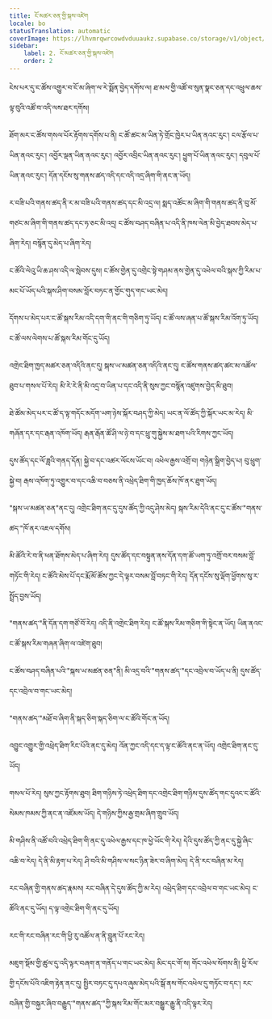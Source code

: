 ```yaml
---
title: ངོ་མཚར་ཅན་གྱི་སྐས་འཛེག
locale: bo
statusTranslation: automatic
coverImage: https://lhvmrqwrcowdvduuaukz.supabase.co/storage/v1/object/public/strapi-uploads/small_cover-tratado-de-psicologia-revolucionaria.webp-5e15e1cec4e0ebebcde5d7fc7565d8fd.webp
sidebar:
    label: 2. ངོ་མཚར་ཅན་གྱི་སྐས་འཛེག
    order: 2
---
```

ངེས་པར་དུ་ང་ཚོས་འགྱུར་བ་ངོ་མ་ཞིག་ལ་རེ་སྨོན་བྱེད་དགོས་ལ། ཐ་མལ་གྱི་འཚོ་བ་སུན་སྣང་ཅན་དང་འཕྲུལ་ཆས་ལྟ་བུའི་འཚོ་བ་འདི་ལས་ཐར་དགོས།

ཐོག་མར་ང་ཚོས་གསལ་པོར་རྟོགས་དགོས་པ་ནི། ང་ཚོ་ཚང་མ་ཡིན་ཏེ་གྲོང་ཁྱེར་པ་ཡིན་ནའང་རུང་། ངལ་རྩོལ་པ་ཡིན་ནའང་རུང་། འབྱོར་ལྡན་ཡིན་ནའང་རུང་། འབྱོར་འབྲིང་ཡིན་ནའང་རུང་། ཕྱུག་པོ་ཡིན་ནའང་རུང་། དབུལ་པོ་ཡིན་ནའང་རུང་། དོན་དངོས་སུ་གནས་ཚད་འདི་དང་འདི་འདྲ་ཞིག་གི་ནང་ན་ཡོད།

ར་བཟི་པའི་གནས་ཚད་ནི་ར་མ་བཟི་པའི་གནས་ཚད་དང་མི་འདྲ་ལ། སྨད་འཚོང་མ་ཞིག་གི་གནས་ཚད་ནི་བུ་མོ་གཙང་མ་ཞིག་གི་གནས་ཚད་དང་ཧ་ཅང་མི་འདྲ། ང་ཚོས་བཤད་བཞིན་པ་འདི་ནི་ཁས་ལེན་མི་བྱེད་ཐབས་མེད་པ་ཞིག་རེད། བསྙོན་དུ་མེད་པ་ཞིག་རེད།

ང་ཚོའི་ལེའུ་ཡི་ཆ་ཤས་འདི་ལ་སླེབས་དུས། ང་ཚོས་གྱེན་དུ་འགྲེང་སྟེ་གཤམ་ནས་གྱེན་དུ་འཕེལ་བའི་སྐས་ཀྱི་རིམ་པ་མང་པོ་ཡོད་པའི་སྐས་ཤིག་བསམ་བློར་བཏང་ན་གྱོང་གུད་གང་ཡང་མེད།

དོགས་པ་མེད་པར་ང་ཚོ་སྐས་རིམ་འདི་དག་གི་ནང་གི་གཅིག་ཏུ་ཡོད། ང་ཚོ་ལས་ཞན་པ་ཚོ་སྐས་རིམ་འོག་ཏུ་ཡོད། ང་ཚོ་ལས་ལེགས་པ་ཚོ་སྐས་རིམ་གོང་དུ་ཡོད།

འགྲེང་ཐིག་ཁྱད་མཚར་ཅན་འདིའི་ནང་དུ། སྐས་ཡ་མཚན་ཅན་འདིའི་ནང་དུ། ང་ཚོས་གནས་ཚད་ཚང་མ་འཚོལ་ཐུབ་པ་གསལ་པོ་རེད། མི་རེ་རེ་ནི་མི་འདྲ་བ་ཡིན་པ་དང་འདི་ནི་སུས་ཀྱང་བསྙོན་འཛུགས་བྱེད་མི་ཐུབ།

ཐེ་ཚོམ་མེད་པར་ང་ཚོ་ད་ལྟ་གདོང་མདོག་ཡག་ཉེས་སྐོར་བཤད་ཀྱི་མེད། ཡང་ན་ལོ་ཚོད་ཀྱི་སྐོར་ཡང་མ་རེད། མི་གཞོན་དར་དང་རྒན་འཁོག་ཡོད། རྒན་རྒོན་ཚོ་ཤི་ལ་ཉེ་བ་དང་ཕྲུ་གུ་སྐྱེས་མ་ཐག་པའི་རིགས་ཀྱང་ཡོད།

དུས་ཚོད་དང་ལོ་ཟླའི་གནད་དོན། སྐྱེ་བ་དང་འཚར་ལོངས་ཡོང་བ། འཕེལ་རྒྱས་འགྲོ་བ། གཉེན་སྒྲིག་བྱེད་པ། བུ་ཕྲུག་སྐྱེ་བ། རྒས་འཁོག་ཏུ་འགྱུར་བ་དང་འཆི་བ་བཅས་ནི་འཕྲེད་ཐིག་གི་ཁྱད་ཆོས་ཁོ་ནར་ཐུག་ཡོད།

"སྐས་ཡ་མཚན་ཅན"ནང་དུ། འགྲེང་ཐིག་ནང་དུ་དུས་ཚོད་ཀྱི་འདུ་ཤེས་མེད། སྐས་རིམ་དེའི་ནང་དུ་ང་ཚོས་"གནས་ཚད་"ཁོ་ནར་འཇལ་དགོས།

མི་ཚོའི་རེ་བ་ནི་ཕན་ཐོགས་མེད་པ་ཞིག་རེད། དུས་ཚོད་དང་བསྟུན་ནས་དོན་དག་ཚོ་ཡག་ཏུ་འགྲོ་བར་བསམ་བློ་གཏོང་གི་རེད། ང་ཚོའི་མེས་པོ་དང་རྨོ་མོ་ཚོས་ཀྱང་དེ་ལྟར་བསམ་བློ་བཏང་གི་རེད། དོན་དངོས་སུ་ལྡོག་ཕྱོགས་སུ་ར་སྤྲོད་བྱས་ཡོད།

"གནས་ཚད་"ནི་དོན་དག་གཙོ་བོ་རེད། འདི་ནི་འགྲེང་ཐིག་རེད། ང་ཚོ་སྐས་རིམ་གཅིག་གི་སྟེང་ན་ཡོད། ཡིན་ནའང་ང་ཚོ་སྐས་རིམ་གཞན་ཞིག་ལ་འཛེག་ཐུབ།

ང་ཚོས་བཤད་བཞིན་པའི་"སྐས་ཡ་མཚན་ཅན"ནི། མི་འདྲ་བའི་"གནས་ཚད་"དང་འབྲེལ་བ་ཡོད་པ་ནི། དུས་ཚོད་དང་འབྲེལ་བ་གང་ཡང་མེད།

"གནས་ཚད་"མཐོ་བ་ཞིག་ནི་སྐད་ཅིག་སྐད་ཅིག་ལ་ང་ཚོའི་གོང་ན་ཡོད།

འབྱུང་འགྱུར་གྱི་འཕྲེད་ཐིག་རིང་པོའི་ནང་དུ་མེད། འོན་ཀྱང་འདི་དང་ད་ལྟ་ང་ཚོའི་ནང་ན་ཡོད། འགྲེང་ཐིག་ནང་དུ་ཡོད།

གསལ་པོ་རེད། སུས་ཀྱང་རྟོགས་ཐུབ། ཐིག་གཉིས་ཏེ་འཕྲེད་ཐིག་དང་འགྲེང་ཐིག་གཉིས་དུས་ཚོད་གང་དུའང་ང་ཚོའི་སེམས་ཁམས་ཀྱི་ནང་ན་འཛོམས་ཡོད། དེ་གཉིས་ཀྱིས་རྒྱ་གྲམ་ཞིག་གྲུབ་ཡོད།

མི་གཤིས་ནི་འཚོ་བའི་འཕྲེད་ཐིག་གི་ནང་དུ་འཕེལ་རྒྱས་དང་ཁ་ཕྱེ་ཡོང་གི་རེད། དེའི་དུས་ཚོད་ཀྱི་ནང་དུ་སྐྱེ་ཞིང་འཆི་བ་རེད། དེ་ནི་མི་རྟག་པ་རེད། ཤི་བའི་མི་གཤིས་ལ་སང་ཉིན་ཟེར་བ་ཞིག་མེད། དེ་ནི་རང་བཞིན་མ་རེད།

རང་བཞིན་གྱི་གནས་ཚད་རྣམས། རང་བཞིན་དེ་དུས་ཚོད་ཀྱི་མ་རེད། འཕྲེད་ཐིག་དང་འབྲེལ་བ་གང་ཡང་མེད། ང་ཚོའི་ནང་དུ་ཡོད། ད་ལྟ་འགྲེང་ཐིག་གི་ནང་དུ་ཡོད།

རང་གི་རང་བཞིན་རང་གི་ཕྱི་རུ་འཚོལ་ན་ནི་བླུན་པོ་རང་རེད།

མཇུག་སྡོམ་གྱི་ཚུལ་དུ་འདི་ལྟར་བཞག་ན་གནོད་པ་གང་ཡང་མེད། མིང་དང་གོ་ས། གོང་འཕེལ་སོགས་ནི། ཕྱི་རོལ་གྱི་དངོས་པོའི་འཇིག་རྟེན་ནང་དུ། སྤྱིར་བཏང་དུ་དཔའ་ཞུམ་མེད་པའི་སྒོ་ནས་གོང་འཕེལ་དུ་གཏོང་བ་དང་། རང་བཞིན་གྱི་བསྐྱར་ཞིབ་བརྒྱུད་"གནས་ཚད་"ཀྱི་སྐས་རིམ་གོང་མར་བསྒྱུར་རྒྱུ་ནི་འདི་ལྟར་རེད།

